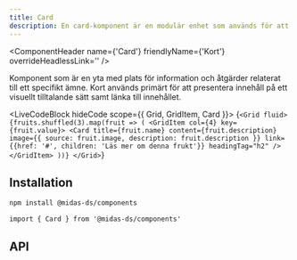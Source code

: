```yaml
---
title: Card
description: En card-komponent är en modulär enhet som används för att presentera innehåll på ett strukturerat och visuellt tilltalande sätt.
---
```



<ComponentHeader
  name={'Card'}
  friendlyName={'Kort'}
  overrideHeadlessLink=''
/>

Komponent som är en yta med plats för information och åtgärder relaterat till ett specifikt ämne. Kort används primärt för att presentera innehåll på ett visuellt tilltalande sätt samt länka till innehållet.


<LiveCodeBlock hideCode scope={{ Grid, GridItem, Card }}>
  {`<Grid fluid>
  {fruits.shuffled(3).map(fruit => (
    <GridItem col={4} key={fruit.value}>
      <Card
        title={fruit.name}
        content={fruit.description}
        image={{ source: fruit.image, description: fruit.description }}
        link={{href: '#', children: 'Läs mer om denna frukt'}}
        headingTag="h2"
      />
    </GridItem>
  ))}
</Grid>`}
</LiveCodeBlock>

## Installation

```bash npm2yarn
npm install @midas-ds/components
```

```tsx
import { Card } from '@midas-ds/components'
```



## API

<PropTable name='Card' />
